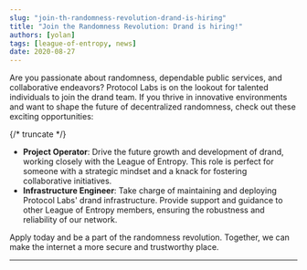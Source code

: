 ```yaml
---
slug: "join-th-randomness-revolution-drand-is-hiring"
title: "Join the Randomness Revolution: Drand is hiring!"
authors: [yolan]
tags: [league-of-entropy, news]
date: 2020-08-27
---
```


Are you passionate about randomness, dependable public services, and collaborative endeavors? Protocol Labs is on the lookout for talented individuals to join the drand team. If you thrive in innovative environments and want to shape the future of decentralized randomness, check out these exciting opportunities:

{/* truncate */}

- **Project Operator**: Drive the future growth and development of drand, working closely with the League of Entropy. This role is perfect for someone with a strategic mindset and a knack for fostering collaborative initiatives.
- **Infrastructure Engineer**: Take charge of maintaining and deploying Protocol Labs' drand infrastructure. Provide support and guidance to other League of Entropy members, ensuring the robustness and reliability of our network.

Apply today and be a part of the randomness revolution. Together, we can make the internet a more secure and trustworthy place.

---
